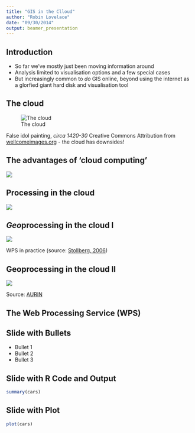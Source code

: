 ```yaml
---
title: "GIS in the Clloud"
author: "Robin Lovelace"
date: "09/30/2014"
output: beamer_presentation
---
```


## Introduction

- So far we've mostly just been moving information around
- Analysis limited to visualisation options and a few special cases
- But increasingly common to *do* GIS online, beyond using the internet
as a glorfied giant hard disk and visualisation tool

## The cloud

![The cloud](http://wellcomeimages.org/indexplus/obf_images/8f/0b/b6ebddc2b5dcd248e18c4eedc96e.jpg)

False idol painting, *circa 1420-30* Creative Commons Attribution from [wellcomeimages.org](http://wellcomeimages.org/) - the cloud has downsides!

## The advantages of 'cloud computing'

![](http://edudemic.com/wp-content/uploads/2012/04/googledocs-tips-379x243.jpg)

## Processing in the cloud

![](http://edudemic.com/wp-content/uploads/2012/04/googledocs.jpg)

## *Geo*processing in the cloud I

![](http://okgis.i3mainz.hs-mainz.de/1_Container/foreignSites/stollberg/Workflow.jpg)

WPS in practice (source: [Stollberg, 2006](http://okgis.i3mainz.hs-mainz.de/1_Container/foreignSites/stollberg/index.html))

## Geoprocessing in the cloud II

![](https://dl.dropboxusercontent.com/u/15008199/img/aurin-cloud-gis.png)

Source: [AURIN](https://aurin.org.au/)

## The Web Processing Service (WPS)

## Slide with Bullets

- Bullet 1
- Bullet 2
- Bullet 3

## Slide with R Code and Output

```r
summary(cars)
```

## Slide with Plot

```r
plot(cars)
```

